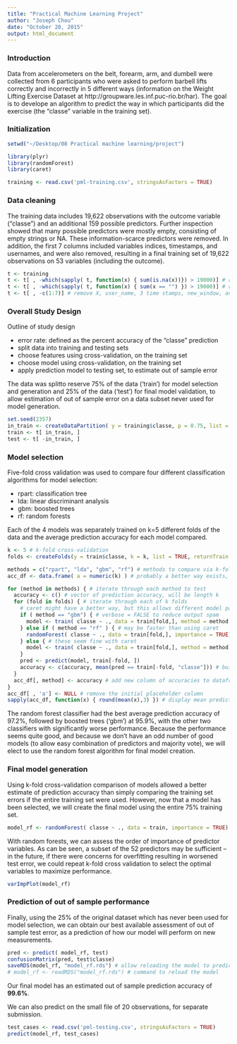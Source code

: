 ```yaml
---
title: "Practical Machine Learning Project"
author: "Joseph Chou"
date: "October 20, 2015"
output: html_document
---
```


### Introduction

Data from accelerometers on the belt, forearm, arm, and dumbell were collected from 6 participants who were asked to perform barbell lifts correctly and incorrectly in 5 different ways (information on the Weight Lifting Exercise Dataset at http://groupware.les.inf.puc-rio.br/har). The goal is to develope an algorithm to predict the way in which participants did the exercise (the "classe" variable in the training set).

### Initialization

```r
setwd("~/Desktop/08 Practical machine learning/project")

library(plyr)
library(randomForest)
library(caret)

training <- read.csv('pml-training.csv', stringsAsFactors = TRUE)
```

### Data cleaning

The training data includes 19,622 observations with the outcome variable ("classe") and an additional 159 possible predictors. Further inspection showed that many possible predictors were mostly empty, consisting of empty strings or NA. These information-scarce predictors were removed. In addition, the first 7 columns included variables indices, timestamps, and usernames, and were also removed, resulting in a final training set of 19,622 observations on 53 variables (including the outcome).

```r
t <- training
t <- t[ , -which(sapply( t, function(x) { sum(is.na(x))}) > 19000)] # remove when majority are NA
t <- t[ , -which(sapply( t, function(x) { sum(x == "") }) > 19000)] # remove when majority are ""
t <- t[ , -c(1:7)] # remove X, user_name, 3 time stamps, new_window, and num_window
```

### Overall Study Design

Outline of study design

* error rate: defined as the percent accuracy of the "classe" prediction
* split data into training and testing sets
* choose features using cross-validation, on the training set
* choose model using cross-validation, on the training set
* apply prediction model to testing set, to estimate out of sample error

The data was splitto reserve 75% of the data ('train') for model selection and generation and 25% of the data ('test') for final model validation, to allow estimation of out of sample error on a data subset never used for model generation.

```r

set.seed(2357)
in_train <- createDataPartition( y = training$classe, p = 0.75, list = FALSE)
train <- t[ in_train, ]
test <- t[ -in_train, ]
```

### Model selection

Five-fold cross validation was used to compare four different classification algorithms for model selection:

* rpart: classification tree
* lda: linear discriminant analysis
* gbm: boosted trees
* rf: random forests

Each of the 4 models was separately trained on k=5 different folds of the data and the average prediction accuracy for each model compared.

```r
k <- 5 # k-fold cross-validation
folds <- createFolds(y = train$classe, k = k, list = TRUE, returnTrain = TRUE)

methods = c("rpart", "lda", "gbm", "rf") # methods to compare via k-fold cross-validation
acc_df <- data.frame( a = numeric(k) ) # probably a better way exists, but need to pre-allocate rows frame

for (method in methods) { # iterate through each method to test
  accuracy <- c() # vector of prediction accuracy, will be length k
  for (fold in folds) { # iterate through each of k folds
    # caret might have a better way, but this allows different model parameters
    if ( method == "gbm") { # verbose = FALSE to reduce output spam
      model <- train( classe ~ ., data = train[fold,], method = method, verbose = FALSE)
    } else if ( method == "rf" ) { # may be faster than using caret
      randomForest( classe ~ ., data = train[fold,], importance = TRUE)
    } else { # these seem fine with caret
      model <- train( classe ~ ., data = train[fold,], method = method) # works for rpart and lda
    }
    pred <- predict(model, train[-fold, ])
    accuracy <- c(accuracy, mean(pred == train[-fold, "classe"])) # build vector of prediction accuracies
  }
  acc_df[, method] <- accuracy # add new column of accuracies to dataframe of accuracies
}
acc_df[ , 'a'] <- NULL # remove the initial placeholder column
sapply(acc_df, function(x) { round(mean(x),3) }) # display mean prediction accuracy for each method
```

The random forest classifier had the best average prediction accuracy of 97.2%, followed by boosted trees ('gbm') at 95.9%, with the other two classifiers with significantly worse performance. Because the performance seems quite good, and because we don't have an odd number of good models (to allow easy combination of predictors and majority vote), we will elect to use the random forest algorithm for final model creation.

### Final model generation

Using k-fold cross-validation comparison of models allowed a better estimate of prediction accuracy than simply comparing the training set errors if the entire training set were used. However, now that a model has been selected, we will create the final model using the entire 75% training set.

```r
model_rf <- randomForest( classe ~ ., data = train, importance = TRUE)
```

With random forests, we can assess the order of importance of predictor variables. As can be seen, a subset of the 52 predictors may be sufficient -- in the future, if there were concerns for overfitting resulting in worsened test error, we could repeat k-fold cross validation to select the optimal variables to maximize performance.

```r
varImpPlot(model_rf)
```

### Prediction of out of sample performance

Finally, using the 25% of the original dataset which has never been used for model selection, we can obtain our best available assessment of out of sample test error, as a prediction of how our model will perform on new measurements.

```r
pred <- predict( model_rf, test)
confusionMatrix(pred, test$classe)
saveRDS(model_rf, "model_rf.rds") # allow reloading the model to predict on future data
# model_rf <- readRDS("model_rf.rds") # command to reload the model
```

Our final model has an estimated out of sample prediction accuracy of **99.6%**.

We can also predict on the small file of 20 observations, for separate submission.

```r
test_cases <- read.csv('pml-testing.csv', stringsAsFactors = TRUE)
predict(model_rf, test_cases)
```

